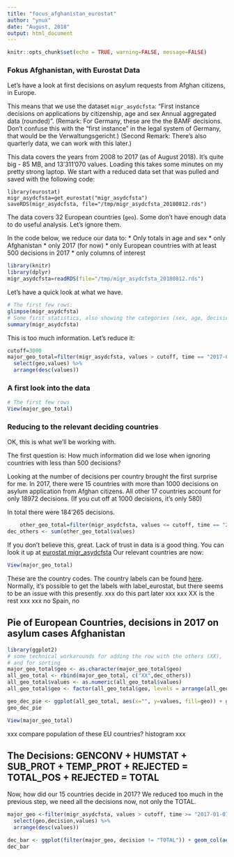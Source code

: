 ```yaml
---
title: "focus_afghanistan_eurostat"
author: "ynux"
date: "August, 2018"
output: html_document
---
```


```r
knitr::opts_chunk$set(echo = TRUE, warning=FALSE, message=FALSE)
```

### Fokus Afghanistan, with Eurostat Data

Let's have a look at first decisions on asylum requests from Afghan citizens, in Europe. 

This means that we use the dataset `migr_asydcfsta`: "First instance decisions on applications by citizenship, age and sex Annual aggregated data (rounded)". (Remark: For Germany, these are the the BAMF decisions. Don't confuse this with the "first instance" in the legal system of Germany, that would be the Verwaltungsgericht.) (Second Remark: There's also quarterly data, we can work with this later.)


This data covers the years from 2008 to 2017 (as of August 2018). It's quite big - 85 MB, and 13'311'070 values. Loading this takes some minutes on my pretty strong laptop. We start with a reduced data set that was pulled and saved with the following code:

    library(eurostat)
    migr_asydcfsta=get_eurostat("migr_asydcfsta")
    saveRDS(migr_asydcfsta, file="/tmp/migr_asydcfsta_20180812.rds")

The data covers 32 European countries (`geo`). Some don't have enough data to do useful analysis. Let's ignore them.

In the code below, we reduce our data to:
   * Only totals in age and sex
   * only Afghanistan
   * only 2017 (for now)
   * only European countries with at least 500 decisions in 2017 
   * only columns of interest


```r
library(knitr)
library(dplyr)
migr_asydcfsta=readRDS(file="/tmp/migr_asydcfsta_20180812.rds")
```

Let's have a quick look at what we have.
```r
# The first few rows:
glimpse(migr_asydcfsta)
# Some first statistics, also showing the categories (sex, age, decisions):
summary(migr_asydcfsta)
```
This is too much information. Let's reduce it:
```r
cutoff=3000
major_geo_total=filter(migr_asydcfsta, values > cutoff, time == "2017-01-01", decision == "TOTAL", sex == "T", age == "TOTAL", citizen == "AF", geo != "EU28", geo != "TOTAL") %>% 
  select(geo,values) %>%
  arrange(desc(values))
```

### A first look into the data
    
```r
# The first few rows
View(major_geo_total)
```

### Reducing to the relevant deciding countries

OK, this is what we'll be working with. 

The first question is: How much information did we lose when ignoring countries with less than 500 decisions? 

Looking at the number of decisions per country brought the first surprise for me. In 2017, there were 15 countries with more than 1000 decisions on asylum application from Afghan citizens. All other 17 countries account for only 18972 decisions. (If you cut off at 1000 decisions, it's only 580)

In total there were 184'265 decisions. 

```r
    other_geo_total=filter(migr_asydcfsta, values <= cutoff, time == "2017-01-01", decision == "TOTAL", sex == "T", age == "TOTAL", citizen == "AF", geo != "EU28", geo != "TOTAL") %>%  arrange(desc(values))
dec_others <- sum(other_geo_total$values)
```

If you don't believe this, great. Lack of trust in data is a good thing. You can look it up at [eurostat migr_asydcfsta]( http://appsso.eurostat.ec.europa.eu/nui/show.do?dataset=migr_asydcfsta&lang=en/)
Our relevant countries are now:
```r
View(major_geo_total)
```
These are the country codes. The country labels can be found [here](http://dd.eionet.europa.eu/vocabulary/eurostat/geo/view). Normally, it's possible to get the labels with label_eurostat, but there seems to be an issue with this presently. xxx do this part later xxx
xxx XX is the rest xxx
xxx no Spain, no 

## Pie of European Countries, decisions in 2017 on asylum cases Afghanistan

```r
library(ggplot2)
# some technical workarounds for adding the row with the others (XX),
# and for sorting
major_geo_total$geo <- as.character(major_geo_total$geo)
all_geo_total <- rbind(major_geo_total, c("XX",dec_others))
all_geo_total$values <- as.numeric(all_geo_total$values) 
all_geo_total$geo <- factor(all_geo_total$geo, levels = arrange(all_geo_total, values)$geo)

geo_dec_pie <- ggplot(all_geo_total, aes(x="", y=values, fill=geo)) + geom_col(colour = "black") + coord_polar("y", start=0) + scale_fill_grey(start = 0.4, end = 0.9) + ggtitle ("Decisions on Afghan asylum Cases 2017", subtitle = "EU countries")
geo_dec_pie
```

```r
View(major_geo_total)

```
xxx compare population of these EU countries? histogram xxx

## The Decisions: GENCONV + HUMSTAT + SUB_PROT + TEMP_PROT + REJECTED = TOTAL_POS + REJECTED = TOTAL

Now, how did our 15 countries decide in 2017? We reduced too much in the previous step, we need all the decisions now, not only the TOTAL.

```r
major_geo <-filter(migr_asydcfsta, values > cutoff, time >= "2017-01-01", sex == "T", age == "TOTAL", citizen == "AF", geo != "EU28", geo != "TOTAL") %>% 
  select(geo,decision,values) %>%
  arrange(desc(values))

dec_bar <- ggplot(filter(major_geo, decision != "TOTAL")) + geom_col(aes(x=geo, y=values, fill=decision), colour="black") + scale_fill_grey()
dec_bar
```
